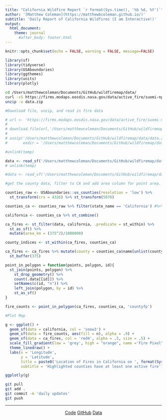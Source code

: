 ```yaml
---
title: "California Wildfire Report `r format(Sys.time(), '%b %d, %Y')`"
author: '[Matthew Coleman](https://matthewbcoleman.github.io/)'
subtitle: 'Daily Report of California Wildfires (I am Interactive!)'
output: 
  html_document:
    theme: journal
      #after_body: footer.html
---
```


```r
knitr::opts_chunk$set(echo = FALSE, warning = FALSE, message=FALSE)
```


```r
library(sf)
library(tidyverse)
library(USAboundaries)
library(ggthemes)
library(units)
library(plotly)
```

```bash
cd /Users/matthewcoleman/Documents/GitHub/wildfiremap/data/
curl -sS https://firms.modaps.eosdis.nasa.gov/data/active_fire/suomi-npp-viirs-c2/shapes/zips/SUOMI_VIIRS_C2_Global_24h.zip > data.zip
unzip -o data.zip
```



```r
#Download file, unzip, and read in fire data

# url <- 'https://firms.modaps.eosdis.nasa.gov/data/active_fire/suomi-npp-viirs-c2/shapes/zips/SUOMI_VIIRS_C2_Global_24h.zip'
# 
# download.file(url,'/Users/matthewcoleman/Documents/GitHub/wildfiremap/data/data.zip')
# 
# unzip('/Users/matthewcoleman/Documents/GitHub/wildfiremap/data/data.zip',
#       exdir = '/Users/matthewcoleman/Documents/GitHub/wildfiremap/data')

#unlink(temp)

data <- read_sf('/Users/matthewcoleman/Documents/GitHub/wildfiremap/data/SUOMI_VIIRS_C2_Global_24h.shp', crs = 4326) %>% st_transform(5070)
# unlink(temp)

#data <- read_sf('/Users/matthewcoleman/Documents/GitHub/wildfiremap/data/SUOMI_VIIRS_C2_Global_24h.shp', crs = 4326) %>% st_transform(5070)
```


```r
#get the county data, filter to CA and add area column for point area.

counties_raw <- USAboundaries::us_counties(resolution = 'low') %>%  
  st_transform(crs = 4326) %>% st_transform(5070)

counties_ca <- counties_raw %>% filter(state_name == 'California') #%>% st_combine() 

california <- counties_ca %>% st_combine() 

ca_fires <- st_filter(data, california, .predicate = st_within) %>% 
  st_as_sf() %>% 
  mutate(area_km = (375^2)/1000000)

county_indices <- st_within(ca_fires, counties_ca)

ca_fires <- ca_fires %>% mutate(county = counties_ca$name[unlist(county_indices)]) %>% 
  st_buffer(375)

```

```r
point_in_polygon = function(points, polygon, id){
  st_join(points, polygon) %>%
    st_drop_geometry() %>%
    count(.data[[id]]) %>%
    setNames(c(id, "n")) %>%
    left_join(polygon, by = id) %>%
    st_as_sf()
}

fire_counts <- point_in_polygon(ca_fires, counties_ca, 'countyfp')
```


```r

#Plot Map

g <- ggplot() +
  geom_sf(data = california, col = 'snow3') +
  geom_sf(data = fire_counts, aes(fill = n), alpha = .9) +
  geom_sf(data = ca_fires, col = 'red4', alpha = .5, size = .5) +
  scale_fill_gradient(low = 'grey', high = "orange", name ='Fire Pixel\n Count' ) +
  theme_linedraw() +
  labs(x = 'Longitude',
       y = 'Latitude', 
       title = paste0('Location of Fires in California on ', format(Sys.Date(), format = '%b %d, %Y')),
       subtitle = 'Highlighted counties have at least one active fire')

ggplotly(g)
```







```bash
git pull
git add .
git commit -m 'daily updates'
git push
```

*************************


<center>

[Code](https://github.com/matthewbcoleman/wildfiremap)
[GitHub](https://github.com/matthewbcoleman)
[Data](https://firms.modaps.eosdis.nasa.gov/active_fire/#firms-shapefile)

</center>

